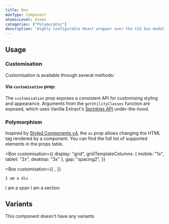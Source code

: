 ```yaml
---
title: Box
mdxType: Component
atomicLevel: Atoms
categories: ["Polymorphic"]
description: "Highly configurable React wrapper over the CSS box model."
---
```



## Usage

### Customisation

Customisation is available through several methods:

#### Via `customisation` prop:

The `customisation` prop exposes a consistent API for customising styling and
appearance. Arguments from the `getUtilityClasses` function are exposed, which
uses Vanilla Extract's
[Sprinkles API](https://vanilla-extract.style/documentation/sprinkles-api/)
under-the-hood.

### Polymorphism

Inspired by
[Styled Components v4](https://medium.com/styled-components/announcing-styled-components-v4-better-faster-stronger-3fe1aba1a112),
the `as` prop allows changing the HTML tag rendered by a component. You can find
the full list of supported elements in the props table.

<Box
  customisation={{
    display: "grid",
    gridTemplateColumns: { mobile: "1x", tablet: "2x", desktop: "3x" },
    gap: "spacing2",
  }}
>
  <Box
    customisation={{
      ,
    }}
  >
    I am a div
  </Box>
  <Box
    customisation={{
      ,
    }}
    as="span"
  >
    I am a span
  </Box>
  <Box
    customisation={{
      ,
    }}
    as="section"
  >
    I am a section
  </Box>
</Box>

## Variants

This component doesn't have any variants

